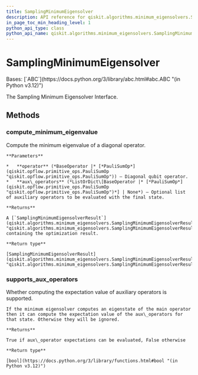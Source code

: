 ```yaml
---
title: SamplingMinimumEigensolver
description: API reference for qiskit.algorithms.minimum_eigensolvers.SamplingMinimumEigensolver
in_page_toc_min_heading_level: 1
python_api_type: class
python_api_name: qiskit.algorithms.minimum_eigensolvers.SamplingMinimumEigensolver
---
```


# SamplingMinimumEigensolver

<Class id="qiskit.algorithms.minimum_eigensolvers.SamplingMinimumEigensolver" isDedicatedPage={true} github="https://github.com/qiskit/qiskit/tree/stable/0.45/qiskit/algorithms/minimum_eigensolvers/sampling_mes.py" signature="qiskit.algorithms.minimum_eigensolvers.SamplingMinimumEigensolver">
  Bases: [`ABC`](https://docs.python.org/3/library/abc.html#abc.ABC "(in Python v3.12)")

  The Sampling Minimum Eigensolver Interface.

  ## Methods

  ### compute\_minimum\_eigenvalue

  <Function id="qiskit.algorithms.minimum_eigensolvers.SamplingMinimumEigensolver.compute_minimum_eigenvalue" signature="abstract compute_minimum_eigenvalue(operator, aux_operators=None)">
    Compute the minimum eigenvalue of a diagonal operator.

    **Parameters**

    *   **operator** (*BaseOperator |* [*PauliSumOp*](qiskit.opflow.primitive_ops.PauliSumOp "qiskit.opflow.primitive_ops.PauliSumOp")) – Diagonal qubit operator.
    *   **aux\_operators** (*ListOrDict\[BaseOperator |* [*PauliSumOp*](qiskit.opflow.primitive_ops.PauliSumOp "qiskit.opflow.primitive_ops.PauliSumOp")*] | None*) – Optional list of auxiliary operators to be evaluated with the final state.

    **Returns**

    A [`SamplingMinimumEigensolverResult`](qiskit.algorithms.minimum_eigensolvers.SamplingMinimumEigensolverResult "qiskit.algorithms.minimum_eigensolvers.SamplingMinimumEigensolverResult") containing the optimization result.

    **Return type**

    [SamplingMinimumEigensolverResult](qiskit.algorithms.minimum_eigensolvers.SamplingMinimumEigensolverResult "qiskit.algorithms.minimum_eigensolvers.SamplingMinimumEigensolverResult")
  </Function>

  ### supports\_aux\_operators

  <Function id="qiskit.algorithms.minimum_eigensolvers.SamplingMinimumEigensolver.supports_aux_operators" signature="classmethod supports_aux_operators()">
    Whether computing the expectation value of auxiliary operators is supported.

    If the minimum eigensolver computes an eigenstate of the main operator then it can compute the expectation value of the aux\_operators for that state. Otherwise they will be ignored.

    **Returns**

    True if aux\_operator expectations can be evaluated, False otherwise

    **Return type**

    [bool](https://docs.python.org/3/library/functions.html#bool "(in Python v3.12)")
  </Function>
</Class>

